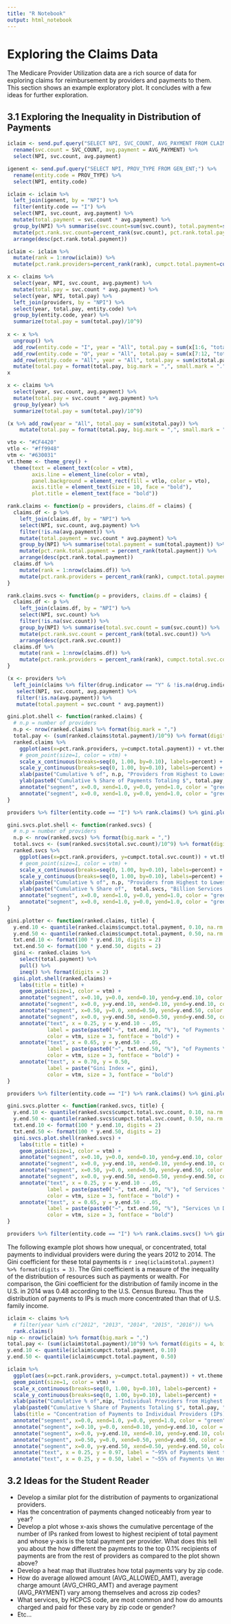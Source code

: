 ```yaml
---
title: "R Notebook"
output: html_notebook
---
```

# Exploring the Claims Data
The Medicare Provider Utilization data are a rich source of data for exploring claims for reimbursement by providers and payments to them. This section shows an example exploratory plot. It concludes with a few ideas for further exploration.

## 3.1 Exploring the Inequality in Distribution of Payments
```r
iclaim <- send.puf.query("SELECT NPI, SVC_COUNT, AVG_PAYMENT FROM CLAIM;") %>%
  rename(svc.count = SVC_COUNT, avg.payment = AVG_PAYMENT) %>%
  select(NPI, svc.count, avg.payment)

igenent <- send.puf.query("SELECT NPI, PROV_TYPE FROM GEN_ENT;") %>%
  rename(entity.code = PROV_TYPE) %>%
  select(NPI, entity.code)
```

```r
iclaim <- iclaim %>%
  left_join(igenent, by = "NPI") %>%
  filter(entity.code == "I") %>%
  select(NPI, svc.count, avg.payment) %>%
  mutate(total.payment = svc.count * avg.payment) %>%
  group_by(NPI) %>% summarise(svc.count=sum(svc.count), total.payment=sum(total.payment)) %>%
  mutate(pct.rank.svc.count=percent_rank(svc.count), pct.rank.total.payment=percent_rank(total.payment)) %>%
  arrange(desc(pct.rank.total.payment))

iclaim <- iclaim %>%
  mutate(rank = 1:nrow(iclaim)) %>%
  mutate(pct.rank.providers=percent_rank(rank), cumpct.total.payment=cumsum(total.payment/sum(total.payment)))
```

```r
x <- claims %>%
  select(year, NPI, svc.count, avg.payment) %>%
  mutate(total.pay = svc.count * avg.payment) %>%
  select(year, NPI, total.pay) %>%
  left_join(providers, by = "NPI") %>%
  select(year, total.pay, entity.code) %>%
  group_by(entity.code, year) %>%
  summarize(total.pay = sum(total.pay)/10^9)
 
x <- x %>%
  ungroup() %>%
  add_row(entity.code = "I", year = "All", total.pay = sum(x[1:6, "total.pay"]), .after = 6) %>%
  add_row(entity.code = "O", year = "All", total.pay = sum(x[7:12, "total.pay"])) %>%
  add_row(entity.code = "All", year = "All", total.pay = sum(x$total.pay)) %>%
  mutate(total.pay = format(total.pay, big.mark = ",", small.mark = ".", digits = 3))
x


```

```r
x <- claims %>%
  select(year, svc.count, avg.payment) %>%
  mutate(total.pay = svc.count * avg.payment) %>%
  group_by(year) %>%
  summarize(total.pay = sum(total.pay)/10^9) 

(x %>% add_row(year = "All", total.pay = sum(x$total.pay)) %>%
    mutate(total.pay = format(total.pay, big.mark = ",", small.mark = ".", digits = 3)))
```

```r
vto <- "#CF4420"
vtlo <- "#ff9948"
vtm <- "#630031"
vt.theme <- theme_grey() +
  theme(text = element_text(color = vtm),
        axis.line = element_line(color = vtm),
        panel.background = element_rect(fill = vtlo, color = vto),
        axis.title = element_text(size = 10, face = "bold"),
        plot.title = element_text(face = "bold"))
```

```r
rank.claims <- function(p = providers, claims.df = claims) {
  claims.df <- p %>% 
    left_join(claims.df, by = "NPI") %>%
    select(NPI, svc.count, avg.payment) %>%
    filter(!is.na(avg.payment)) %>%
    mutate(total.payment = svc.count * avg.payment) %>%
    group_by(NPI) %>% summarise(total.payment = sum(total.payment)) %>%
    mutate(pct.rank.total.payment = percent_rank(total.payment)) %>%
    arrange(desc(pct.rank.total.payment))
  claims.df %>%
    mutate(rank = 1:nrow(claims.df)) %>%
    mutate(pct.rank.providers = percent_rank(rank), cumpct.total.payment = cumsum(total.payment/sum(total.payment)))
}
```

```r
rank.claims.svcs <- function(p = providers, claims.df = claims) {
  claims.df <- p %>% 
    left_join(claims.df, by = "NPI") %>%
    select(NPI, svc.count) %>%
    filter(!is.na(svc.count)) %>%
    group_by(NPI) %>% summarise(total.svc.count = sum(svc.count)) %>%
    mutate(pct.rank.svc.count = percent_rank(total.svc.count)) %>%
    arrange(desc(pct.rank.svc.count))
  claims.df %>%
    mutate(rank = 1:nrow(claims.df)) %>%
    mutate(pct.rank.providers = percent_rank(rank), cumpct.total.svc.count = cumsum(total.svc.count/sum(total.svc.count)))
}
```

```r
(x <- providers %>%
  left_join(claims %>% filter(drug.indicator == "Y" & !is.na(drug.indicator)), by = "NPI") %>%
   select(NPI, svc.count, avg.payment) %>%
   filter(!is.na(avg.payment)) %>%
   mutate(total.payment = svc.count * avg.payment))
```

```r
gini.plot.shell <- function(ranked.claims) {
  # n.p = number of providers
  n.p <- nrow(ranked.claims) %>% format(big.mark = ",")
  total.pay <- (sum(ranked.claims$total.payment)/10^9) %>% format(digits = 4, bigmark = ",", small.mark = ".")
  ranked.claims %>%
    ggplot(aes(x=pct.rank.providers, y=cumpct.total.payment)) + vt.theme +
    # geom_point(size=1, color = vtm) +
    scale_x_continuous(breaks=seq(0, 1.00, by=0.10), labels=percent) +
    scale_y_continuous(breaks=seq(0, 1.00, by=0.10), labels=percent) +
    xlab(paste("Cumulative % of", n.p, "Providers from Highest to Lowest Recipient of Total Payment")) +
    ylab(paste0("Cumulative % Share of Payments Totaling $", total.pay, " Billion")) +
    annotate("segment", x=0.0, xend=1.0, y=0.0, yend=1.0, color = "green", size=1) +
    annotate("segment", x=0.0, xend=1.0, y=0.0, yend=1.0, color = "green", size=1)
}
```

```r
providers %>% filter(entity.code == "I") %>% rank.claims() %>% gini.plot.shell()
```

```r
gini.svcs.plot.shell <- function(ranked.svcs) {
  # n.p = number of providers
  n.p <- nrow(ranked.svcs) %>% format(big.mark = ",")
  total.svcs <- (sum(ranked.svcs$total.svc.count)/10^9) %>% format(digits = 4, bigmark = ",", small.mark = ".")
  ranked.svcs %>%
    ggplot(aes(x=pct.rank.providers, y=cumpct.total.svc.count)) + vt.theme +
    # geom_point(size=1, color = vtm) +
    scale_x_continuous(breaks=seq(0, 1.00, by=0.10), labels=percent) +
    scale_y_continuous(breaks=seq(0, 1.00, by=0.10), labels=percent) +
    xlab(paste("Cumulative % of", n.p, "Providers from Highest to Lowest Number of Services")) +
    ylab(paste("Cumulative % Share of",  total.svcs, "Billion Services Claimed")) +
    annotate("segment", x=0.0, xend=1.0, y=0.0, yend=1.0, color = "green", size=1) +
    annotate("segment", x=0.0, xend=1.0, y=0.0, yend=1.0, color = "green", size=1)
}
```

```r
gini.plotter <- function(ranked.claims, title) {
  y.end.10 <- quantile(ranked.claims$cumpct.total.payment, 0.10, na.rm = T)
  y.end.50 <- quantile(ranked.claims$cumpct.total.payment, 0.50, na.rm = T)
  txt.end.10 <- format(100 * y.end.10, digits = 2)
  txt.end.50 <- format(100 * y.end.50, digits = 2)
  gini <- ranked.claims %>%
    select(total.payment) %>%
    pull() %>%
    ineq() %>% format(digits = 2)
  gini.plot.shell(ranked.claims) +
    labs(title = title) +
    geom_point(size=1, color = vtm) +
    annotate("segment", x=0.10, y=0.0, xend=0.10, yend=y.end.10, color = "red", size=1) +
    annotate("segment", x=0.0, y=y.end.10, xend=0.10, yend=y.end.10, color = "red", size=1) +
    annotate("segment", x=0.50, y=0.0, xend=0.50, yend=y.end.50, color = "red", size=1) +
    annotate("segment", x=0.0, y=y.end.50, xend=0.50, yend=y.end.50, color = "red", size=1) +
    annotate("text", x = 0.25, y = y.end.10 - .05, 
             label = paste(paste0("~", txt.end.10, "%"), "of Payments \n Went to 10% of Providers"),
             color = vtm, size = 3, fontface = "bold") +
    annotate("text", x = 0.65, y = y.end.50 - .05, 
             label = paste(paste0("~", txt.end.50, "%"), "of Payments \n Went to 50% of Providers"),
             color = vtm, size = 3, fontface = "bold") +
    annotate("text", x = 0.70, y = 0.50,
             label = paste("Gini Index =", gini),
             color = vtm, size = 3, fontface = "bold")
}
```

```r
providers %>% filter(entity.code == "I") %>% rank.claims() %>% gini.plotter("Concentration of Payments to Individual Providers (IPs)")
```

```r
gini.svcs.plotter <- function(ranked.svcs, title) {
  y.end.10 <- quantile(ranked.svcs$cumpct.total.svc.count, 0.10, na.rm = T)
  y.end.50 <- quantile(ranked.svcs$cumpct.total.svc.count, 0.50, na.rm = T)
  txt.end.10 <- format(100 * y.end.10, digits = 2)
  txt.end.50 <- format(100 * y.end.50, digits = 2)
  gini.svcs.plot.shell(ranked.svcs) +
    labs(title = title) +
    geom_point(size=1, color = vtm) +
    annotate("segment", x=0.10, y=0.0, xend=0.10, yend=y.end.10, color = "red", size=1) +
    annotate("segment", x=0.0, y=y.end.10, xend=0.10, yend=y.end.10, color = "red", size=1) +
    annotate("segment", x=0.50, y=0.0, xend=0.50, yend=y.end.50, color = "red", size=1) +
    annotate("segment", x=0.0, y=y.end.50, xend=0.50, yend=y.end.50, color = "red", size=1) +
    annotate("text", x = 0.25, y = y.end.10 - .05, 
             label = paste(paste0("~", txt.end.10, "%"), "of Services \n Delivered by 10% of Providers"),
             color = vtm, size = 3, fontface = "bold") +
    annotate("text", x = 0.65, y = y.end.50 - .05, 
             label = paste(paste0("~", txt.end.50, "%"), "Services \n Delivered by 50% of Providers"),
             color = vtm, size = 3, fontface = "bold")
}
```

```r
providers %>% filter(entity.code == "I") %>% rank.claims.svcs() %>% gini.svcs.plotter("Concentration of Services Delivered by Individual Providers")
```


The following example plot shows how unequal, or concentrated, total payments to individual providers were during the years 2012 to 2014. The Gini coefficient for these total payments is `r ineq(iclaim$total.payment) %>% format(digits = 3)`. The Gini coefficient is a measure of the inequality of the distribution of resources such as payments or wealth. For comparison, the Gini coefficient for the distribution of family income in the U.S. in 2014 was 0.48 according to the U.S. Census Bureau. Thus the distribution of payments to IPs is much more concentrated than that of U.S. family income.

```r
iclaim <- claims %>%
  # filter(year %in% c("2012", "2013", "2014", "2015", "2016")) %>%
  rank.claims()
nip <- nrow(iclaim) %>% format(big.mark = ",")
total.pay <- (sum(iclaim$total.payment)/10^9) %>% format(digits = 4, bigmark = ",", small.mark = ".")
y.end.10 <- quantile(iclaim$cumpct.total.payment, 0.10)
y.end.50 <- quantile(iclaim$cumpct.total.payment, 0.50)

iclaim %>%
  ggplot(aes(x=pct.rank.providers, y=cumpct.total.payment)) + vt.theme +
  geom_point(size=1, color = vtm) +
  scale_x_continuous(breaks=seq(0, 1.00, by=0.10), labels=percent) +
  scale_y_continuous(breaks=seq(0, 1.00, by=0.10), labels=percent) +
  xlab(paste("Cumulative % of",nip, "Individual Providers from Highest to Lowest Recipient of Total Payment")) +
  ylab(paste0("Cumulative % Share of Payments Totaling $", total.pay, " Billion")) +
  labs(title = "Concentration of Payments to Individual Providers (IPs)") +
  annotate("segment", x=0.0, xend=1.0, y=0.0, yend=1.0, color = "green", size=1) +
  annotate("segment", x=0.10, y=0.0, xend=0.10, yend=y.end.10, color = vtm, size=1) +
  annotate("segment", x=0.0, y=y.end.10, xend=0.10, yend=y.end.10, color = vtm, size=1) +
  annotate("segment", x=0.50, y=0.0, xend=0.50, yend=y.end.50, color = vtm, size=1) +
  annotate("segment", x=0.0, y=y.end.50, xend=0.50, yend=y.end.50, color = vtm, size=1) +
  annotate("text", x = 0.25, y = 0.97, label = "~95% of Payments Went to 50% of IPs", color = vtm, size = 4, fontface = "bold") +
  annotate("text", x = 0.25, y = 0.50, label = "~55% of Payments \n Went to 10% of IPs", color = vtm, size = 4, fontface = "bold")
```


## 3.2 Ideas for the Student Reader

* Develop a similar plot for the distribution of payments to organizational providers. 
* Has the concentration of payments changed noticeably from year to year?
* Develop a plot whose x-axis shows the cumulative percentage of the number of IPs ranked from lowest to highest recipient of total payment and whose y-axis is the total payment per provider. What does this tell you about the how different the payments to the top 0.1% recipients of payments are from the rest of providers as compared to the plot shown above?
* Develop a heat map that illustrates how total payments vary by zip code.
* How do average allowed amount (AVG_ALLOWED_AMT), average charge amount (AVG_CHRG_AMT) and average payment (AVG_PAYMENT) vary among themselves and across zip codes?
* What services, by HCPCS code, are most common and how do amounts charged and paid for these vary by zip code or gender?
* Etc...

